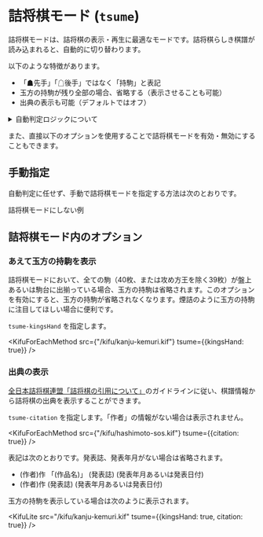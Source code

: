 # 詰将棋モード (`tsume`)

詰将棋モードは、詰将棋の表示・再生に最適なモードです。詰将棋らしき棋譜が読み込まれると、自動的に切り替わります。

<KifuLite src="/kifu/32ryu-cumbersome.kif" />

以下のような特徴があります。

* 「☗先手」「☖後手」ではなく「持駒」と表記
* 玉方の持駒が残り全部の場合、省略する（表示させることも可能）
* 出典の表示も可能（デフォルトではオフ）

<details>
    <summary>自動判定ロジックについて</summary>

棋譜が詰将棋であるかどうかは、以下の条件が全て満たされているかどうかで判定します。

* 初期局面が指定されている
* 以下のいずれか
  * 棋譜が"詰"で終わる
  * 棋譜情報に「作品番号」「作品名」「作者」「手数」「完全性」「発表誌」「発表年月」のいずれかが存在する
* [静的図面モード](./image-mode)におけるSFEN局面ではない

</details>

また、直接以下のオプションを使用することで詰将棋モードを有効・無効にすることもできます。

## 手動指定

自動判定に任せず、手動で詰将棋モードを指定する方法は次のとおりです。

<KifuForEachMethod src="/kifu/32ryu-cumbersome.kif" tsume={true} />

詰将棋モードにしない例

<KifuForEachMethod src="/kifu/32ryu-cumbersome.kif" tsume={false} />

## 詰将棋モード内のオプション

### あえて玉方の持駒を表示

詰将棋モードにおいて、全ての駒（40枚、または攻め方王を除く39枚）が盤上あるいは駒台に出揃っている場合、玉方の持駒は省略されます。このオプションを有効にすると、玉方の持駒が省略されなくなります。煙詰のように玉方の持駒に注目してほしい場合に便利です。

`tsume-kingsHand` を指定します。

<KifuForEachMethod src={"/kifu/kanju-kemuri.kif"} tsume={{kingsHand: true}} />

### 出典の表示

[全日本詰将棋連盟「詰将棋の引用について」](http://tsumepara.com/contents/6info/quotation.htm)のガイドラインに従い、棋譜情報から詰将棋の出典を表示することができます。

`tsume-citation` を指定します。「作者」の情報がない場合は表示されません。

<KifuForEachMethod src={"/kifu/hashimoto-sos.kif"} tsume={{citation: true}} />

表記は次のとおりです。発表誌、発表年月がない場合は省略されます。

* (作者)作 「(作品名)」 (発表誌) (発表年月あるいは発表日付)
* (作者)作 (発表誌) (発表年月あるいは発表日付)

玉方の持駒を表示している場合は次のように表示されます。

<KifuLite src="/kifu/kanju-kemuri.kif" tsume={{kingsHand: true, citation: true}} />
